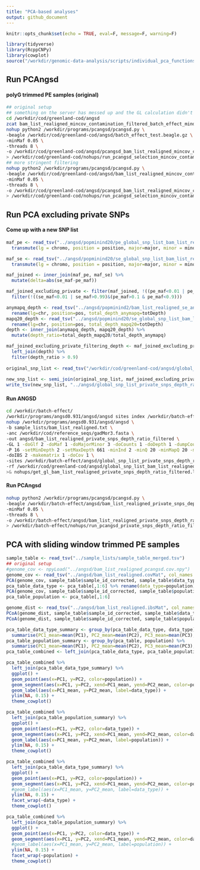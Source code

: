 ```yaml
---
title: "PCA-based analyses"
output: github_document
---
```


```r
knitr::opts_chunk$set(echo = TRUE, eval=F, message=F, warning=F)
```

```r
library(tidyverse)
library(RcppCNPy)
library(cowplot)
source("/workdir/genomic-data-analysis/scripts/individual_pca_functions.R")
```

## Run PCAngsd

#### polyG trimmed PE samples (original)

```bash
## original setup
## something on the server has messed up and the GL calculation didn't finish but was really close, so I will just use this result for now
cd /workdir/cod/greenland-cod/angsd
zcat bam_list_realigned_mincov_contamination_filtered_batch_effect_mindp2_maxdp661_minind2_minq20.beagle.gz | head -n 844341 | gzip > batch_effect_test.beagle.gz
nohup python2 /workdir/programs/pcangsd/pcangsd.py \
-beagle /workdir/cod/greenland-cod/angsd/batch_effect_test.beagle.gz \
-minMaf 0.05 \
-threads 8 \
-o /workdir/cod/greenland-cod/angsd/pcangsd_bam_list_realigned_mincov_contamination_filtered_batch_effect_mindp2_maxdp661_minind2_minq20_minmaf5 \
> /workdir/cod/greenland-cod/nohups/run_pcangsd_selection_mincov_contamination_filtered_batch_effect.nohup &
## more stringent filtering
nohup python2 /workdir/programs/pcangsd/pcangsd.py \
-beagle /workdir/cod/greenland-cod/angsd/bam_list_realigned_mincov_contamination_filtered_batch_effect_mindp2_maxdp661_minind2_stringent_filter.beagle.gz \
-minMaf 0.05 \
-threads 8 \
-o /workdir/cod/greenland-cod/angsd/pcangsd_bam_list_realigned_mincov_contamination_filtered_batch_effect_mindp2_maxdp661_minind2_stringent_filter_minmaf5 \
> /workdir/cod/greenland-cod/nohups/run_pcangsd_selection_mincov_contamination_filtered_batch_effect_stringent_filter.nohup &
```

## Run PCA excluding private SNPs

#### Come up with a new SNP list

```r
maf_pe <- read_tsv("../angsd/popminind20/pe_global_snp_list_bam_list_realigned_mincov_contamination_filtered_mindp151_maxdp661_minind102_minq20_downsampled_unlinked_popminind20.mafs.gz") %>%
  transmute(lg = chromo, position = position, major=major, minor = minor, pe_maf = knownEM, pe_nind=nInd)

maf_se <- read_tsv("../angsd/popminind20/se_global_snp_list_bam_list_realigned_mincov_contamination_filtered_mindp151_maxdp661_minind102_minq20_downsampled_unlinked_popminind20.mafs.gz") %>%
  transmute(lg = chromo, position = position, major=major, minor = minor, se_maf = knownEM, se_nind=nInd)

maf_joined <- inner_join(maf_pe, maf_se) %>% 
  mutate(delta=abs(se_maf-pe_maf))

maf_joined_excluding_private <- filter(maf_joined, !((pe_maf<0.01 | pe_maf>0.99)&(se_maf>0.1 & se_maf<0.9))) %>%
  filter(!((se_maf<0.01 | se_maf>0.99)&(pe_maf>0.1 & pe_maf<0.9)))

anymapq_depth <- read_tsv("../angsd/popminind2/bam_list_realigned_se_anymapq.pos.gz") %>%
  rename(lg=chr, position=pos, total_depth_anymapq=totDepth)
mapq20_depth <- read_tsv("../angsd/popminind20/se_global_snp_list_bam_list_realigned_mincov_contamination_filtered_mindp151_maxdp661_minind102_minq20_downsampled_unlinked_popminind20.pos.gz") %>%
  rename(lg=chr, position=pos, total_depth_mapq20=totDepth)
depth <- inner_join(anymapq_depth, mapq20_depth) %>%
  mutate(depth_ratio=total_depth_mapq20/total_depth_anymapq)

maf_joined_excluding_private_filtering_depth <- maf_joined_excluding_private %>%
  left_join(depth) %>%
  filter(depth_ratio > 0.9)
  
original_snp_list <- read_tsv("/workdir/cod/greenland-cod/angsd/global_snp_list_bam_list_realigned_mincov_contamination_filtered_mindp151_maxdp661_minind102_minq20_downsampled_unlinked.txt", col_names = c("lg", "position", "major", "minor")) 
  
new_snp_list <- semi_join(original_snp_list, maf_joined_excluding_private_filtering_depth)
write_tsv(new_snp_list, "../angsd/global_snp_list_private_snps_depth_ratio_filtered.txt", col_names = F)
```

#### Run ANGSD

```bash
cd /workdir/batch-effect/
/workdir/programs/angsd0.931/angsd/angsd sites index /workdir/batch-effect/angsd/global_snp_list_private_snps_depth_ratio_filtered.txt
nohup /workdir/programs/angsd0.931/angsd/angsd \
-b sample_lists/bam_list_realigned.txt \
-anc /workdir/cod/reference_seqs/gadMor3.fasta \
-out angsd/bam_list_realigned_private_snps_depth_ratio_filtered \
-GL 1 -doGlf 2 -doMaf 1 -doMajorMinor 3 -doCounts 1 -doDepth 1 -dumpCounts 1 \
-P 16 -setMinDepth 2 -setMaxDepth 661 -minInd 2 -minQ 20 -minMapQ 20 -minMaf 0.05 \
-doIBS 2 -makematrix 1 -doCov 1 \
-sites /workdir/batch-effect/angsd/global_snp_list_private_snps_depth_ratio_filtered.txt \
-rf /workdir/cod/greenland-cod/angsd/global_snp_list_bam_list_realigned_mincov_contamination_filtered_mindp151_maxdp661_minind102_minq20_downsampled_unlinked.chrs \
>& nohups/get_gl_bam_list_realigned_private_snps_depth_ratio_filtered.log &
```

#### Run PCAngsd

```bash
nohup python2 /workdir/programs/pcangsd/pcangsd.py \
-beagle /workdir/batch-effect/angsd/bam_list_realigned_private_snps_depth_ratio_filtered.beagle.gz \
-minMaf 0.05 \
-threads 8 \
-o /workdir/batch-effect/angsd/bam_list_realigned_private_snps_depth_ratio_filtered_pcangsd \
> /workdir/batch-effect/nohups/run_pcangsd_private_snps_depth_ratio_filtered.nohup &
```


## PCA with sliding window trimmed PE samples

```r
sample_table <- read_tsv("../sample_lists/sample_table_merged.tsv")
## original setup
#genome_cov <- npyLoad("../angsd/bam_list_realigned_pcangsd.cov.npy")
genome_cov <- read_tsv("../angsd/bam_list_realigned.covMat", col_names = F)[1:163,]
PCA(genome_cov, sample_table$sample_id_corrected, sample_table$data_type, 1, 2, show.ellipse = F, show.line = T)
pca_table_data_type <- pca_table[,1:6] %>% rename(data_type=population)
PCA(genome_cov, sample_table$sample_id_corrected, sample_table$population, 1, 2, show.ellipse = F, show.line = T)
pca_table_population <- pca_table[,1:6]

genome_dist <- read_tsv("../angsd/bam_list_realigned.ibsMat", col_names = F)[1:163,]
PCoA(genome_dist, sample_table$sample_id_corrected, sample_table$data_type, 10, 1, 2, show.ellipse = F, show.line = T)
PCoA(genome_dist, sample_table$sample_id_corrected, sample_table$population, 10, 1, 2, show.ellipse = F, show.line = T)

pca_table_data_type_summary <- group_by(pca_table_data_type, data_type) %>%
  summarise(PC1_mean=mean(PC1), PC2_mean=mean(PC2), PC3_mean=mean(PC3), PC4_mean=mean(PC4))
pca_table_population_summary <- group_by(pca_table, population) %>%
  summarise(PC1_mean=mean(PC1), PC2_mean=mean(PC2), PC3_mean=mean(PC3), PC4_mean=mean(PC4))
pca_table_combined <- left_join(pca_table_data_type, pca_table_population)

pca_table_combined %>%
  left_join(pca_table_data_type_summary) %>%
  ggplot() +
  geom_point(aes(x=PC1, y=PC2, color=population)) +
  geom_segment(aes(x=PC1, y=PC2, xend=PC1_mean, yend=PC2_mean, color=population), size = 0.1) +
  geom_label(aes(x=PC1_mean, y=PC2_mean, label=data_type)) +
  ylim(NA, 0.15) +
  theme_cowplot()

pca_table_combined %>%
  left_join(pca_table_population_summary) %>%
  ggplot() +
  geom_point(aes(x=PC1, y=PC2, color=data_type)) +
  geom_segment(aes(x=PC1, y=PC2, xend=PC1_mean, yend=PC2_mean, color=data_type), size = 0.1) +
  geom_label(aes(x=PC1_mean, y=PC2_mean, label=population)) +
  ylim(NA, 0.15) +
  theme_cowplot()

pca_table_combined %>%
  left_join(pca_table_data_type_summary) %>%
  ggplot() +
  geom_point(aes(x=PC1, y=PC2, color=population)) +
  geom_segment(aes(x=PC1, y=PC2, xend=PC1_mean, yend=PC2_mean, color=population), size = 0.1) +
  #geom_label(aes(x=PC1_mean, y=PC2_mean, label=data_type)) +
  ylim(NA, 0.15) +
  facet_wrap(~data_type) +
  theme_cowplot()

pca_table_combined %>%
  left_join(pca_table_population_summary) %>%
  ggplot() +
  geom_point(aes(x=PC1, y=PC2, color=data_type)) +
  geom_segment(aes(x=PC1, y=PC2, xend=PC1_mean, yend=PC2_mean, color=data_type), size = 0.1) +
  #geom_label(aes(x=PC1_mean, y=PC2_mean, label=population)) +
  ylim(NA, 0.15) +
  facet_wrap(~population) +
  theme_cowplot()
```